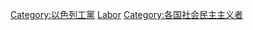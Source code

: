 [[Category:以色列工黨|Category:以色列工黨]]
[[Category:以色列政黨成員|Labor]]
[[Category:各国社会民主主义者|Category:各国社会民主主义者]]